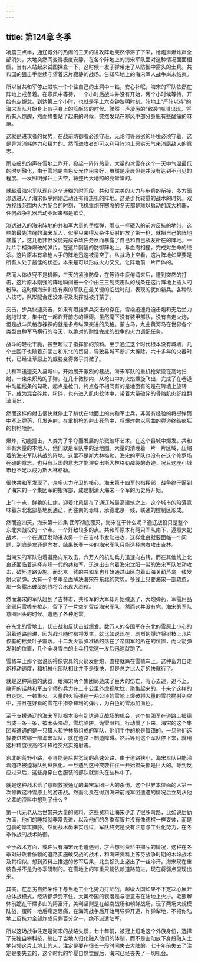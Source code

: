 ```yaml
---
---
---
```

title: 第124章 冬季
---



凌晨三点半，通辽城外的热闹的三天的进攻阵地突然停滞了下来，枪炮声爆炸声全部消失。大地突然间变得极度安静。在各个阵地上的海宋军队面对这种情况面面相觑，当有人站起来试图探查一下，这时候一发子弹带走了从防御中露头的士兵。共和国的狙击手继续守望着这片寂静的战场。告知阵地上的海宋军人战争尚未结束。

所以当共和军停止进攻一个个往自己的土洞中一钻，安心补眠，海宋的军队依然在阵地上戒备着。在寒风中等待，一个小时后战斗并没有开始，两个小时候等待，开始有点懈怠。到达第三个小时，也就是早上六点钟黎明时刻。阵地上“严阵以待”的海宋军队开始身上似乎身上的筋酥软的时候。骤然一声凄厉的“敌袭”喊叫出现，将所有人惊醒，然而想要站了起来的时候，突然发现在寒风中部分身躯有些酸痛的麻痹。

这就是进攻者的优势，在战前防御者必须守班，无论何等恶劣的环境必须守着，这是异常消耗体力和精力的。然而进攻者却可以利用阵地上恶劣天气来消磨敌人的意志。

雨点般的炮声在雪地上炸开，掀起一阵阵热量，大量的冰雪在这个一天中气温最低的时刻融化，由于雪地是白色反光作用良好，虽然是凌晨但是并没有达到不可见的程度。一发照明弹升上天空，将整片大地照的亮堂堂的。

就趁着海宋军队现在这个迷糊的时间段，共和军完美的火力与步兵的衔接，多方面渗透进入了海宋似乎刚刚启动还有待热机的阵地。这是步兵较量的战术的时刻。双方视线范围内火力配合的时刻，飞机重炮在寒冷的冬天都是难以启动的庞大机器，任何战争机器启动不起来都是歇菜。

渗透进入的海宋阵地的共和军大量的手榴弹，雨点一样砸入的前方反抗的地带，这些的最先清醒的海宋军人，似乎只来得及条件反射的放了第一枪，就把自己的阵地暴露了，这几枪非但没能完成杀敌任务反而暴露了自己和自己战友所在的阵地。一片片手榴弹爆破的弹片。在这片刚醒的防御阵地上，与血肉相撞，完成对生命的绞杀。这片原本有拿枪人手的阵地迅速被清空了。从战场上空看，这片阵地如果要是所有人处于最佳的状态，本来是可以形成火力交叉，让阵地前一片尸体的。

然而人体终究不是机器，三天的紧张防备，在等待中疲倦涌来后，遭到突然的打击，这片原本刚强的阵地瞬间被一个个由三三制突击队的线条在这片阵地上插入的粉碎。这时候海宋训练有素的军队在最关键的临战时刻，表现的犹如新兵。各种杀人技巧，队形配合还没来得及发挥就被打蒙了。

突击，步兵快速突击，如果有阻挡步兵突击的存在，雪橇迅速将迫击炮和无后坐力炮拖过来，集中在一起炸开前方的阻碍。虽然麾下没有装甲部队，没有自走火炮，但是战斗风格赤裸裸的就是多点纵深突进的风格。蒙古马，九曲黄河马在世界各个类型良种军马横行的今天，以绝对的耐性完成的战争的火力调配任务。

战斗的轻松干脆，甚至超过了指挥部的预料。至于通辽这个时代根本没有城墙，几个土围子也随着东蒙古和东北的贸易，导致县城不断扩大拆除。六十多年的火器时代，已经让草原上的威胁变得微乎其微了。

共和军迅速突入县城中，开始展开激烈的巷战。海宋军队的重机枪架设在高地扫射，一束束炽热的子弹，在几十微秒内，从枪口中的火焰螺旋飞出，完成了在巷道中动能线条的勾勒。起点是枪口，终点各不相同有的是地面有的是在砖墙上旋转下，成为混合碎片，粉碎，也有进入肌肉软体中，带着大量破碎的骨骼肌肉纤维翻滚而出。

然而这样的射击很快就停止了趴伏在地面上的共和军士兵，非常有经验的将掷弹筒中塞上弹药，几发连射，在重机枪的射击死角中，将爆炸物以弯曲的弹道终结疯狂的机枪喷射。

爆炸，动能撞击，人类为了争夺而发展的杀戮破坏艺术。在这个县城中爆发。共和军有大量的本地人，他们就是军队中的活地图。大量的清理着一片一片区域，压缩着的海宋军队巷战的阵地。这里不是斯大林格勒，海宋的军队也没有在这个修罗场死磕的意志。也只有卫国的意志才能演变出斯大林格勒战役的奇迹。况且这座小城市也不足以成为斯大林格勒。

很快共和军发现了，众多火力守卫的核心。海宋第十四军的指挥部，战争终于逼到了海宋的一个集团军的指挥部，成建制消灭海宋一个军的历史将开始。

上午十点，鲜艳的红旗，迎着北风插在了通辽城最高建筑之上。这个城市的陷落意味着东北北部基地到通辽，再往南的赤峰，承德北京一线，联通的控制区形成。

然而这四天，海宋第十四集 团军彻底覆灭，海宋在干什么呢？通辽战役只是整个东北大战役的一个点。一个歼敌较多的点。共和军原本有两只军队南下，遵照大蛇战术，一个在通辽发动进攻另一个在吉林市发动进攻，这样北良就要面临一个问题，到底是左还是向右，结果长春一带的海宋军队只能选择向右攻击吉林。

当海宋的军队沿着道路向东攻击，六万人的机动兵力迅速向右转。而在其他线上北良还面临着选择赤峰一代的共和军，迅速出击向着海宋沈阳一带的海宋军队发动攻击，破坏道路设施。而北京一线的共和军也开始通过山区向着山海关葫芦岛一线发射火箭弹。大有一个冬季全面解决海宋在东北的架势。多线上只要海宋一部疏忽，那一条露出破绽的线将会出现大战役。

然而海宋的军队赶到了吉林市，共和军的大军却开始撤退了，大炮弹药，军需用品全部用雪橇车拉走。留下了一片空旷留给海宋军队，然而这并没有完。海宋的军队意图回头的时候。遭遇了各种地雷。

在东北的雪地上，伏击战和反伏击战爆发。数万人的帝国军在东北的雪原上小心的沿着道路前进，因为战斗随时都将发生。就比如说现在，剧烈的爆炸将树枝上几片仅有的枯黄叶子震落。十二发火箭弹准确的落在了帝国军的所在的位置，而火箭弹发射的位置，几个全身雪白的士兵打完这一发后迅速就跑了。

雪橇车上那个据说长得像农具的火箭发射炮，直接就跺在雪橇车上。这种畜力自走炮移动速度，和机械化部队相比并不是很快，但是总之比人走的快就行了。

就是这种简易的武器，给海宋两个集团局造成了巨大的伤亡，有心去追，追不上，散开的话共和军五个师的兵力在二十公里外虎视眈眈，聚集起来的，十来个这样的自走炮，一顿集火。大量的火箭弹在一两公顷的雪地上爆破将大量的雪花抛射到空中，并且在好看的雪花中掺杂锋利的弹片，为白色的雪添加血色。

至于支援通辽的海宋军队根本没有到达通辽战场的机会，这个集团军在道路上被组当成一条一条，被木头障碍，雪坑陷阱，诡雷阻挡。行动慢了下来，海宋的这个集团军遭遇的是一只猎人和护林员组成的军队，他们手中的枪是镀铬的。一旦他们选择要进攻哪一部海宋军队，就在道路上制造障碍。然后等到这个军队停下来，就用这种精度很高的冲锋枪突然实施射击。

东北的荒野小路，不肯能是后世宽阔的高速公路，由于道路狭小，海宋军队只能沿着道路被迫将队列纵队化。一旦遇到这种突袭往往一开始损失都是巨大的。等到反应过来后，这些身穿白色服装的部队就消失在丛林中了。

就是这种战术给了意图救援通辽的海宋军团巨大的杀伤。这个世界本位面的人第一次领教这种雪原上的游击战。然而北良在得到海宋前线军团遭遇的情况后立刻从他父辈的资料中想到了什么？

第一代元老从后世带来大量的资料，这些资料让海宋少走了很多弯路，比如说后勤方面，他们的睡袋就非常先进，以及他们的冬季军服并没有像德棍一样耍帅，而是包裹的厚实臃肿。然而战术尚未实践过，军队终究是没有注意与工业化势力，在冬季作战的战术防御。

至于战术方面，或许只有海宋元老遭遇到，才会想到资料中描写的情况，这种在冬季对进攻者依赖的道路实施破交战的战术，和海宋资料上苏芬战争时期的木垛战术及其相似。想到资料上描述的苏军后果，北良额头上泌出了一丝冷汗。海宋现在重装备并不是为冬季研制的。在雪地上的笨重只能依赖道路前进，现在将弱点显现出来。

其实，在恶劣自然条件下与当地工业化势力打陆战，超级大国如果不下定决心展开总体战模式，经济都承受不住。大英帝国的衰落是与德意志在陆地上火拼。毛熊解体前跪在干燥多山的阿富汗，美利坚则是在越南战场和朝鲜战场，玩了两场大规模陆战，蛋碎一地后痛定思痛，在海湾战争后开始用导弹开道，炸弹犁地，不把你陆地上反抗力全部炸成只剩百分之一，绝不派遣陆军。

所以这场战争注定是海宋的战略失误，七十年前，被冠上短毛这个外族身份，选择了先独自攀科技，搞出了当地人归化融入他们的体制，而不是主动放下身段融入土地带领这片土地上的人，注定是要在很长一段时间失去大陆的。七十年前失去了注定是要失去的，这个时代的华夏自然觉醒后，海宋已经丧失了一切机会。